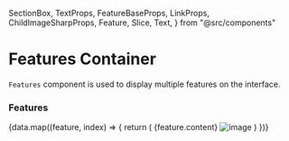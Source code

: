   SectionBox,
  TextProps,
  FeatureBaseProps,
  LinkProps,
  ChildImageSharpProps,
  Feature,
  Slice,
  Text,
} from "@src/components"

<Meta title="Marketing/Features" component={SectionBox} />

# Features Container

`Features` component is used to display multiple features on the interface.

### Features

<Canvas>
  <Story name="Template Alpha">
    <SectionBox
      contentType="section"
      bgColor="#000"
      withContainer
      highSaturatedBg
      py={{ md: 16 }}
      px={{ md: 8 }}
    >
      {data.map((feature, index) => {
        return (
          <Feature
            reverseGridItemsOrder={!isEven(index)}
            headline={feature.headline}
            caption={feature.caption}
          >
            <Slice __TYPE="content">
              <Text mt={3} type="body.medium">
                {feature.content}
              </Text>
            </Slice>
            <Slice __TYPE="media">
              <Img
                fluid={feature.featureImage.childImageSharp.fluid}
                alt="image"
              />
            </Slice>
          </Feature>
        )
      })}
    </SectionBox>
  </Story>
</Canvas>

